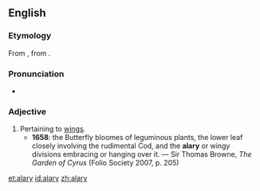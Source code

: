 ==English==

===Etymology===
From {{etyl|la|en}} {{m|la|alarius}}, from {{m|la|ala||wing}}.

===Pronunciation===
* {{IPA|/ˈeɪ.lə.ɹi/|lang=en}}

===Adjective===
{{en-adj}}

# Pertaining to [[wings]].
#* '''1658''': the Butterfly bloomes of leguminous plants, the lower leaf closely involving the rudimental Cod, and the '''alary''' or wingy divisions embracing or hanging over it. — Sir Thomas Browne, ''The Garden of Cyrus'' (Folio Society 2007, p. 205)

[[et:alary]]
[[id:alary]]
[[zh:alary]]